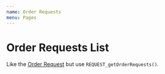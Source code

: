 ```yaml
---
name: Order Requests
menu: Pages
---
```


# Order Requests List
Like the [Order Request](/pages-request) but use `REQUEST_getOrderRequests()`.